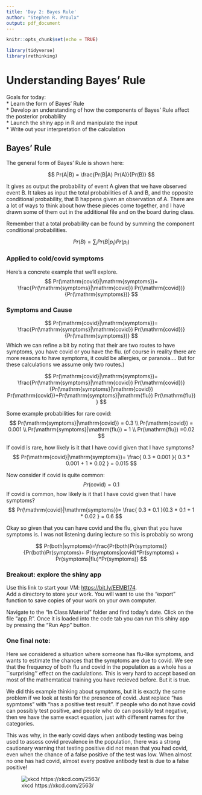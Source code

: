 ```yaml
---
title: 'Day 2: Bayes Rule'
author: "Stephen R. Proulx"
output: pdf_document
---
```


```r
knitr::opts_chunk$set(echo = TRUE)

library(tidyverse)
library(rethinking)
```

# Understanding Bayes' Rule

Goals for today:   
* Learn the form of Bayes' Rule  
* Develop an understanding of how the components of Bayes' Rule affect the posterior probability  
* Launch the shiny app in R and manipulate the input   
* Write out your interpretation of the calculation  







## Bayes' Rule 

The general form of Bayes' Rule is shown here:

$$
Pr(A|B) = \frac{Pr(B|A) Pr(A)}{Pr(B)}
$$

It gives as output the probability of event A given that we have observed event B. It takes as input the total probabilities of A and B, and the opposite conditional probability, that B happens given an observation of A. There are a lot of ways to think about how these pieces come together, and I have drawn some of them out in the additional file and on the board during class.

Remember that a total probability can be found by summing the component conditional probabilities. 

$$
Pr(B) = \sum_{i} Pr(B|p_i) Pr(p_i)
$$

### Applied to cold/covid symptoms
Here's a concrete example that we'll explore. 
$$
Pr(\mathrm{covid}|\mathrm{symptoms})= \frac{Pr(\mathrm{symptoms}|\mathrm{covid}) Pr(\mathrm{covid})}{Pr(\mathrm{symptoms})}
$$

### Symptoms and Cause

$$
Pr(\mathrm{covid}|\mathrm{symptoms})= \frac{Pr(\mathrm{symptoms}|\mathrm{covid}) Pr(\mathrm{covid})}{Pr(\mathrm{symptoms})}  
$$
Which we can refine a bit by noting that their are two routes to have symptoms, you have covid or you have the flu. (of course in reality there are more reasons to have symptoms, it could be allergies, or paranoia.... But for these calculations we assume only two routes.)

$$
Pr(\mathrm{covid}|\mathrm{symptoms})= \frac{Pr(\mathrm{symptoms}|\mathrm{covid}) Pr(\mathrm{covid})}{Pr(\mathrm{symptoms}|\mathrm{covid}) Pr(\mathrm{covid})+Pr(\mathrm{symptoms}|\mathrm{flu}) Pr(\mathrm{flu}) }
$$


Some example probabilities for rare covid:
$$
Pr(\mathrm{symptoms}|\mathrm{covid}) = 0.3 \\
Pr(\mathrm{covid}) = 0.001  \\
Pr(\mathrm{symptoms}|\mathrm{flu}) = 1 \\
Pr(\mathrm{flu})  =0.02
$$

If covid is rare, how likely is it that I have covid given that I have symptoms?
$$
Pr(\mathrm{covid}|\mathrm{symptoms})= \frac{ 0.3 * 0.001   }{ 0.3 * 0.001 + 1 * 0.02 } = 0.015 
$$


Now consider if covid is quite common:
$$
Pr(\mathrm{covid}) = 0.1  
$$
If covid is common, how likely is it that I have covid given that I have symptoms?
$$
Pr(\mathrm{covid}|\mathrm{symptoms})= \frac{ 0.3 * 0.1  }{0.3 * 0.1  + 1 * 0.02  } = 0.6
$$

Okay so given that you can have covid and the flu, given that you have symptoms is. I was not listening during lecture so this is probably so wrong 

$$
Pr(both|symptoms)=\frac{Pr(both)Pr(symptoms)}{Pr(both)Pr(symptoms)+ Pr(symptoms|covid)*Pr(symptoms) + Pr(symptoms|flu)*Pr(symptoms)}
$$


### Breakout: explore the shiny app
Use this link to start your VM: [https://bit.ly/EEMB174](https://bit.ly/EEMB174).  
Add a directory to store your work. You will want to use the "export" function to save copies of your work on your own computer.

Navigate to the "In Class Material" folder and find today's date. Click on the file "app.R". Once it is loaded into the code tab you can run this shiny app by pressing the "Run App" button.



### One final note:
Here we considered a situation where someone has flu-like symptoms, and wants to estimate the chances that the symptoms are due to covid. We see that the frequency of both flu and covid in the population as a whole has a ``surprising'' effect on the caclulations. This is very hard to accept based on most of the mathemtatical training you have recieved before. But it is true.

We did this example thinking about symptoms, but it is exactly the same problem if we look at tests for the presence of covid. Just replace "has sypmtoms" with "has a positive test result". If people who do not have covid can possibly test positive, and people who do can possibly test negative, then we have the same exact equation, just with different names for the categories. 

This was why, in the early covid days when antibody testing was being used to assess covid prevalence in the population, there was a strong cautionary warning that testing positive did not mean that you had covid, even when the chance of a false positive of the test was low. When almost no one has had covid, almost every postive antibody test is due to a false positive!


 ![xkcd https://xkcd.com/2563/](throat_and_nasal_passages.png)
 